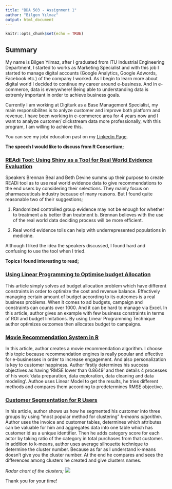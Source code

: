 ---
title: "BDA 503 - Assignment 1"
author: "Bilgen Yılmaz"
output: html_document
---

```{r setup, include=FALSE}
knitr::opts_chunk$set(echo = TRUE)
```

## Summary

My name is Bilgen Yılmaz, after I graduated from ITU Industrial Engineering Department, I started to works as Marketing Specialist and with this job I started to manage digital accounts (Google Analytics, Google Adwords, Facebook etc.) of the company I worked. As I begin to learn more about digital world I decided to continue my career around e-business. And in e-commerce, data is everywhere! Being able to understanding data is extremly important in order to achieve business goals.

Currently I am working at Digiturk as a Base Management Specialist, my main responsibilites is to anlyze customer and improve both platform and revenue. I have been working in e-commerce area for 4 years now and I want to analyze customer/ clickstream data more professionally, with this program, I am willing to achieve this.

You can see my job/ education past on my [Linkedin Page]( https://www.linkedin.com/in/bilgen-yilmaz/ ).

**The speech I would like to discuss from R Consortium;**

### [REAdi Tool: Using Shiny as a Tool for Real World Evidence Evaluation](https://www.youtube.com/watch?v=Welag5l9aW0)

Speakers Brennan Beal and Beth Devine summs up their purpose to create READi tool as to use real world evidence data to give recommendations to the end users by considering their selections. They mainly focus on pharmaceuticals industry because of many reasons. But I found quite reasonable two of their suggestions;

1) Randomized controlled group evidence may not be enough for whether to treatment a is better than treatment b. Brennan believes with the use of the real world data deciding process will be more efficient.

2) Real world evidence tolls can help with underrepresented populations in medicine. 

Although I liked the idea the speakers discussed, I found hard and confusing to use the tool when I tried.


**Topics I found interesting to read;**

### [Using Linear Programming to Optimise budget Allocation](https://rpubs.com/PE_Stat/569796)

This article simply solves ad budget allocation problem which have different constraints in order to optimize the cost and revenue balance. Effectively managing certain amount of budget according to its outcomes is a real business problems. When it comes to ad budgets, campaign and constraints can counts over 1000. And it can be hard to manage via Excel. In this article, author gives an example with few business constraints in terms of ROI and budget limitations. By using Linear Programming Technique author optimizes outcomes then allocates budget to campaigns.

### [Movie Recommendation System in R](https://rpubs.com/vsi/movielens) ###

In this article, author creates a movie recommendation algorithm. I choose this topic because recommendation engines is really popular and effective for e-businesses in order to increase engagement. And also personalization is key to customer happiness. Author firstly determines his success objectives as having 'RMSE lower than 0.8649' and then details 4 processes of his work 'data preparation, data exploration, data cleaning and data modeling'. Authoe uses Linear Model to get the results, he tries different methods and compares them according to predetermines RMSE objective.


### [Customer Segmentation for R Users](https://www.kdnuggets.com/2019/09/customer-segmentation-r-users.html)

In his article, author shows us how he segmented his customer into three groups by using "most popular method for clustering" *k-means algorithm*. Author uses the invoice and customer tables, determines which attributes can be valuable for him and aggregates data into one table which has customer id as a unique identifier. Then he adds category score for each actor by taking ratio of the category in total purchases from that customer. In addition to k-means, author uses average silhouette technique to determine the cluster number. Because as far as I understand k-means doesn't give you the cluster number. At the end he compares and sees the differences among clusters he created and give clusters names.

*Radar chart of the clusters;*
![](https://appsilon.com/wp-content/uploads/2019/09/1radar1.png)

Thank you for your time!


```{r output, results='asis'}
```